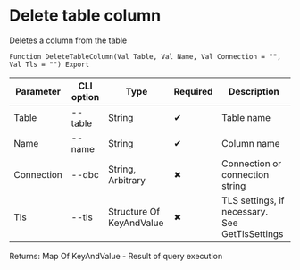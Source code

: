 ﻿---
sidebar_position: 7
description: Delete table column and other functions to work with PostgreSQL in the Open Integration Package, a free open-source integration library for 1C:Enterprise 8, OneScript and CLI
keywords: [1C, 1С, 1С:Enterprise, 1С:Enterprise 8.3, API, Integration, Services, Exchange, OneScript, CLI, PostgreSQL]
---


# Delete table column
 Deletes a column from the table



`Function DeleteTableColumn(Val Table, Val Name, Val Connection = "", Val Tls = "") Export`

  | Parameter | CLI option | Type | Required | Description |
  |-|-|-|-|-|
  | Table | --table | String | &#x2714; | Table name |
  | Name | --name | String | &#x2714; | Column name |
  | Connection | --dbc | String, Arbitrary | &#x2716; | Connection or connection string |
  | Tls | --tls | Structure Of KeyAndValue | &#x2716; | TLS settings, if necessary. See GetTlsSettings |

  
  Returns:  Map Of KeyAndValue - Result of query execution

<br/>




```bsl title="1C:Enterprise/OneScript code example"

```
 




